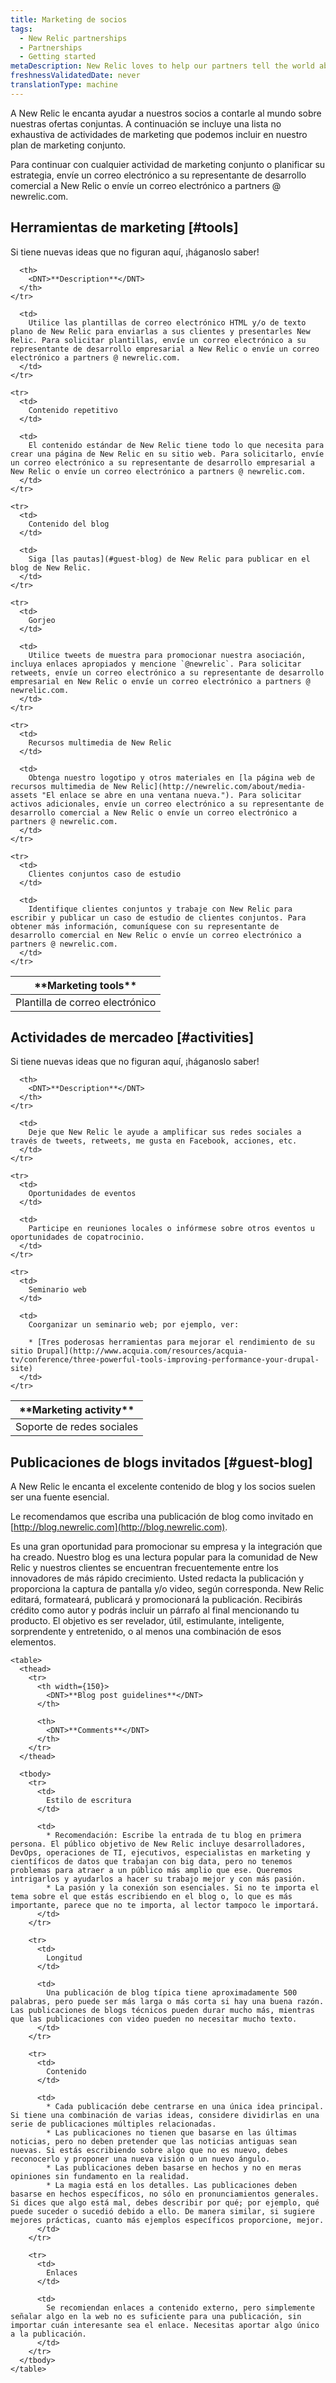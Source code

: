 ```yaml
---
title: Marketing de socios
tags:
  - New Relic partnerships
  - Partnerships
  - Getting started
metaDescription: New Relic loves to help our partners tell the world about our joint offering by using marketing tools and activities.
freshnessValidatedDate: never
translationType: machine
---
```


A New Relic le encanta ayudar a nuestros socios a contarle al mundo sobre nuestras ofertas conjuntas. A continuación se incluye una lista no exhaustiva de actividades de marketing que podemos incluir en nuestro plan de marketing conjunto.

Para continuar con cualquier actividad de marketing conjunto o planificar su estrategia, envíe un correo electrónico a su representante de desarrollo comercial a New Relic o envíe un correo electrónico a partners @ newrelic.com.

## Herramientas de marketing [#tools]

Si tiene nuevas ideas que no figuran aquí, ¡háganoslo saber!

<table>
  <thead>
    <tr>
      <th width={200}>
        <DNT>**Marketing tools**</DNT>
      </th>

      <th>
        <DNT>**Description**</DNT>
      </th>
    </tr>
  </thead>

  <tbody>
    <tr>
      <td>
        Plantilla de correo electrónico
      </td>

      <td>
        Utilice las plantillas de correo electrónico HTML y/o de texto plano de New Relic para enviarlas a sus clientes y presentarles New Relic. Para solicitar plantillas, envíe un correo electrónico a su representante de desarrollo empresarial a New Relic o envíe un correo electrónico a partners @ newrelic.com.
      </td>
    </tr>

    <tr>
      <td>
        Contenido repetitivo
      </td>

      <td>
        El contenido estándar de New Relic tiene todo lo que necesita para crear una página de New Relic en su sitio web. Para solicitarlo, envíe un correo electrónico a su representante de desarrollo empresarial a New Relic o envíe un correo electrónico a partners @ newrelic.com.
      </td>
    </tr>

    <tr>
      <td>
        Contenido del blog
      </td>

      <td>
        Siga [las pautas](#guest-blog) de New Relic para publicar en el blog de New Relic.
      </td>
    </tr>

    <tr>
      <td>
        Gorjeo
      </td>

      <td>
        Utilice tweets de muestra para promocionar nuestra asociación, incluya enlaces apropiados y mencione `@newrelic`. Para solicitar retweets, envíe un correo electrónico a su representante de desarrollo empresarial en New Relic o envíe un correo electrónico a partners @ newrelic.com.
      </td>
    </tr>

    <tr>
      <td>
        Recursos multimedia de New Relic
      </td>

      <td>
        Obtenga nuestro logotipo y otros materiales en [la página web de recursos multimedia de New Relic](http://newrelic.com/about/media-assets "El enlace se abre en una ventana nueva."). Para solicitar activos adicionales, envíe un correo electrónico a su representante de desarrollo comercial a New Relic o envíe un correo electrónico a partners @ newrelic.com.
      </td>
    </tr>

    <tr>
      <td>
        Clientes conjuntos caso de estudio
      </td>

      <td>
        Identifique clientes conjuntos y trabaje con New Relic para escribir y publicar un caso de estudio de clientes conjuntos. Para obtener más información, comuníquese con su representante de desarrollo comercial en New Relic o envíe un correo electrónico a partners @ newrelic.com.
      </td>
    </tr>
  </tbody>
</table>

## Actividades de mercadeo [#activities]

Si tiene nuevas ideas que no figuran aquí, ¡háganoslo saber!

<table>
  <thead>
    <tr>
      <th width={200}>
        <DNT>**Marketing activity**</DNT>
      </th>

      <th>
        <DNT>**Description**</DNT>
      </th>
    </tr>
  </thead>

  <tbody>
    <tr>
      <td>
        Soporte de redes sociales
      </td>

      <td>
        Deje que New Relic le ayude a amplificar sus redes sociales a través de tweets, retweets, me gusta en Facebook, acciones, etc.
      </td>
    </tr>

    <tr>
      <td>
        Oportunidades de eventos
      </td>

      <td>
        Participe en reuniones locales o infórmese sobre otros eventos u oportunidades de copatrocinio.
      </td>
    </tr>

    <tr>
      <td>
        Seminario web
      </td>

      <td>
        Coorganizar un seminario web; por ejemplo, ver:

        * [Tres poderosas herramientas para mejorar el rendimiento de su sitio Drupal](http://www.acquia.com/resources/acquia-tv/conference/three-powerful-tools-improving-performance-your-drupal-site)
      </td>
    </tr>
  </tbody>
</table>

## Publicaciones de blogs invitados [#guest-blog]

A New Relic le encanta el excelente contenido de blog y los socios suelen ser una fuente esencial.

Le recomendamos que escriba una publicación de blog como invitado en [http://blog.newrelic.com](http://blog.newrelic.com).

<CollapserGroup>
  <Collapser id="“why”" title="¿Tú qué sacas de esto?">
    Es una gran oportunidad para promocionar su empresa y la integración que ha creado. Nuestro blog es una lectura popular para la comunidad de New Relic y nuestros clientes se encuentran frecuentemente entre los innovadores de más rápido crecimiento.
  </Collapser>

  <Collapser id="“how”" title="¿Como funciona?">
    Usted redacta la publicación y proporciona la captura de pantalla y/o video, según corresponda. New Relic editará, formateará, publicará y promocionará la publicación. Recibirás crédito como autor y podrás incluir un párrafo al final mencionando tu producto.
  </Collapser>

  <Collapser id="“content”" title="¿Cómo se crea una gran publicación de blog?">
    El objetivo es ser revelador, útil, estimulante, inteligente, sorprendente y entretenido, o al menos una combinación de esos elementos.

    <table>
      <thead>
        <tr>
          <th width={150}>
            <DNT>**Blog post guidelines**</DNT>
          </th>

          <th>
            <DNT>**Comments**</DNT>
          </th>
        </tr>
      </thead>

      <tbody>
        <tr>
          <td>
            Estilo de escritura
          </td>

          <td>
            * Recomendación: Escribe la entrada de tu blog en primera persona. El público objetivo de New Relic incluye desarrolladores, DevOps, operaciones de TI, ejecutivos, especialistas en marketing y científicos de datos que trabajan con big data, pero no tenemos problemas para atraer a un público más amplio que ese. Queremos intrigarlos y ayudarlos a hacer su trabajo mejor y con más pasión.
            * La pasión y la conexión son esenciales. Si no te importa el tema sobre el que estás escribiendo en el blog o, lo que es más importante, parece que no te importa, al lector tampoco le importará.
          </td>
        </tr>

        <tr>
          <td>
            Longitud
          </td>

          <td>
            Una publicación de blog típica tiene aproximadamente 500 palabras, pero puede ser más larga o más corta si hay una buena razón. Las publicaciones de blogs técnicos pueden durar mucho más, mientras que las publicaciones con video pueden no necesitar mucho texto.
          </td>
        </tr>

        <tr>
          <td>
            Contenido
          </td>

          <td>
            * Cada publicación debe centrarse en una única idea principal. Si tiene una combinación de varias ideas, considere dividirlas en una serie de publicaciones múltiples relacionadas.
            * Las publicaciones no tienen que basarse en las últimas noticias, pero no deben pretender que las noticias antiguas sean nuevas. Si estás escribiendo sobre algo que no es nuevo, debes reconocerlo y proponer una nueva visión o un nuevo ángulo.
            * Las publicaciones deben basarse en hechos y no en meras opiniones sin fundamento en la realidad.
            * La magia está en los detalles. Las publicaciones deben basarse en hechos específicos, no sólo en pronunciamientos generales. Si dices que algo está mal, debes describir por qué; por ejemplo, qué puede suceder o sucedió debido a ello. De manera similar, si sugiere mejores prácticas, cuanto más ejemplos específicos proporcione, mejor.
          </td>
        </tr>

        <tr>
          <td>
            Enlaces
          </td>

          <td>
            Se recomiendan enlaces a contenido externo, pero simplemente señalar algo en la web no es suficiente para una publicación, sin importar cuán interesante sea el enlace. Necesitas aportar algo único a la publicación.
          </td>
        </tr>
      </tbody>
    </table>
  </Collapser>
</CollapserGroup>